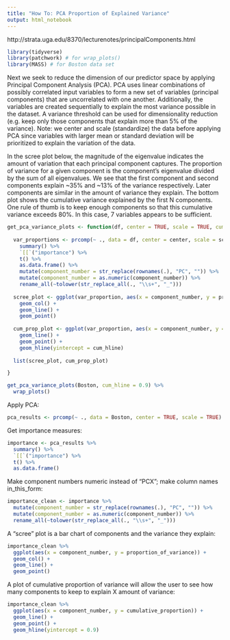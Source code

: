 ```yaml
---
title: "How To: PCA Proportion of Explained Variance"
output: html_notebook
---
```


http://strata.uga.edu/8370/lecturenotes/principalComponents.html

```r
library(tidyverse)
library(patchwork) # for wrap_plots()
library(MASS) # for Boston data set
```

Next we seek to reduce the dimension of our predictor space by applying Principal Component Analysis (PCA).  PCA uses linear combinations of possibly correlated input variables to form a new set of variables (principal components) that are uncorrelated with one another.  Additionally, the variables are created sequentially to explain the most variance possible in the dataset.  A variance threshold can be used for dimensionality reduction (e.g. keep only those components that explain more than 5\% of the variance). Note: we center and scale (standardize) the data before applying PCA since variables with larger mean or standard deviation will be prioritized to explain the variation of the data.

In the scree plot below, the magnitude of the eigenvalue indicates the amount of variation that each principal component captures.  The proportion of variance for a given component is the component's eigenvalue divided by the sum of all eigenvalues.  We see that the first component  and second components explain ~35\%  and ~13\% of the variance respectively. Later components are similar in the amount of variance they explain.  The bottom plot shows the cumulative variance explained by the first N components.  One rule of thumb is to keep enough components so that this cumulative variance exceeds 80\%.  In this case, 7 variables appears to be sufficient.

```r
get_pca_variance_plots <- function(df, center = TRUE, scale = TRUE, cum_hline = NULL) {
  
  var_proportions <- prcomp(~ ., data = df, center = center, scale = scale) %>%
    summary() %>%
    `[[`("importance") %>%
    t() %>%
    as.data.frame() %>%
    mutate(component_number = str_replace(rownames(.), "PC", "")) %>%
    mutate(component_number = as.numeric(component_number)) %>%
    rename_all(~tolower(str_replace_all(., "\\s+", "_"))) 
  
  scree_plot <- ggplot(var_proportion, aes(x = component_number, y = proportion_of_variance)) +
    geom_col() +
    geom_line() +
    geom_point()
  
  cum_prop_plot <- ggplot(var_proportion, aes(x = component_number, y = cumulative_proportion)) +
    geom_line() +
    geom_point() + 
    geom_hline(yintercept = cum_hline)
  
  list(scree_plot, cum_prop_plot)

}

get_pca_variance_plots(Boston, cum_hline = 0.9) %>%
  wrap_plots()

```


Apply PCA:
```r
pca_results <- prcomp(~ ., data = Boston, center = TRUE, scale = TRUE)
```

Get importance measures:
```r
importance <- pca_results %>%
  summary() %>%
  `[[`("importance") %>%
  t() %>%
  as.data.frame()
```

Make component numbers numeric instead of "PCX"; make column names in_this_form:
```r
importance_clean <- importance %>% 
  mutate(component_number = str_replace(rownames(.), "PC", "")) %>%
  mutate(component_number = as.numeric(component_number)) %>%
  rename_all(~tolower(str_replace_all(., "\\s+", "_"))) 
```

A "scree" plot is a bar chart of components and the variance they explain:
```r
importance_clean %>% 
  ggplot(aes(x = component_number, y = proportion_of_variance)) +
  geom_col() +
  geom_line() + 
  geom_point()
```

A plot of cumulative proportion of variance will allow the user to see how many components to keep to explain X amount of variance:
```r
importance_clean %>% 
  ggplot(aes(x = component_number, y = cumulative_proportion)) +
  geom_line() +
  geom_point() +
  geom_hline(yintercept = 0.9)
```



